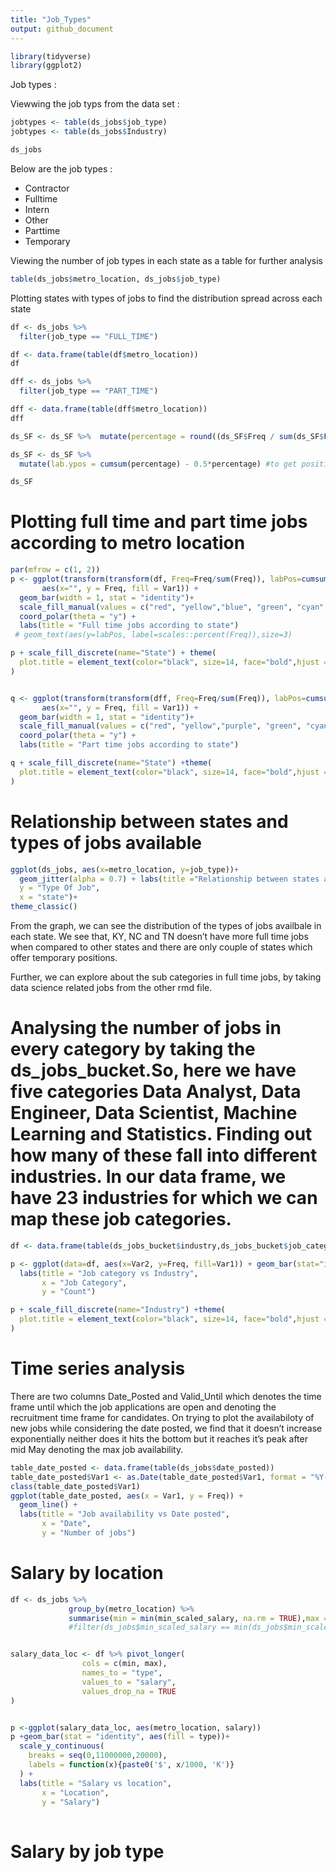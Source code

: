 ```yaml
---
title: "Job_Types"
output: github_document
---
```

```r
library(tidyverse)
library(ggplot2)
```
Job types :

Viewwing the job typs from the data set :

```r
jobtypes <- table(ds_jobs$job_type)
jobtypes <- table(ds_jobs$Industry)

ds_jobs
```

Below are the job types :

* Contractor
* Fulltime
* Intern
* Other
* Parttime
* Temporary



Viewing the number of job types in each state as a table for further analysis

```r
table(ds_jobs$metro_location, ds_jobs$job_type)
```



Plotting states with types of jobs to find the distribution spread across each state

```r
df <- ds_jobs %>%
  filter(job_type == "FULL_TIME")

df <- data.frame(table(df$metro_location)) 
df
```


```r
dff <- ds_jobs %>%
  filter(job_type == "PART_TIME")

dff <- data.frame(table(dff$metro_location)) 
dff
```

```r
ds_SF <- ds_SF %>%  mutate(percentage = round((ds_SF$Freq / sum(ds_SF$Freq)) * 100))

ds_SF <- ds_SF %>%
  mutate(lab.ypos = cumsum(percentage) - 0.5*percentage) #to get position to print percentage

ds_SF

```


# Plotting full time and part time jobs according to metro location

```r
par(mfrow = c(1, 2))
p <- ggplot(transform(transform(df, Freq=Freq/sum(Freq)), labPos=cumsum(Freq)-Freq/2), 
       aes(x="", y = Freq, fill = Var1)) +
  geom_bar(width = 1, stat = "identity")+
  scale_fill_manual(values = c("red", "yellow","blue", "green", "cyan", "grey","orange")) +
  coord_polar(theta = "y") +
  labs(title = "Full time jobs according to state")
 # geom_text(aes(y=labPos, label=scales::percent(Freq)),size=3)

p + scale_fill_discrete(name="State") + theme(
  plot.title = element_text(color="black", size=14, face="bold",hjust = 0.5)
)


q <- ggplot(transform(transform(dff, Freq=Freq/sum(Freq)), labPos=cumsum(Freq)-Freq/2), 
       aes(x="", y = Freq, fill = Var1)) +
  geom_bar(width = 1, stat = "identity")+
  scale_fill_manual(values = c("red", "yellow","purple", "green", "cyan", "grey","orange")) +
  coord_polar(theta = "y") +
  labs(title = "Part time jobs according to state")

q + scale_fill_discrete(name="State") +theme(
  plot.title = element_text(color="black", size=14, face="bold",hjust = 0.5)
)
```


# Relationship between states and types of jobs available

```r
ggplot(ds_jobs, aes(x=metro_location, y=job_type))+
  geom_jitter(alpha = 0.7) + labs(title ="Relationship between states and types of jobs available",
  y = "Type Of Job", 
  x = "state")+
theme_classic()
```


From the graph, we can see the distribution of the types of jobs availbale in each state. We see that, KY, NC and TN doesn't have more full time jobs when compared to other states and there are only couple of states which offer temporary positions. 


Further, we can explore about the sub categories in full time jobs, by taking data science related jobs from the other rmd file.

# Analysing the number of jobs in every category by taking the ds_jobs_bucket.So, here we have five categories Data Analyst, Data Engineer, Data Scientist, Machine Learning and Statistics. Finding out how many of these fall into different industries. In our data frame, we have 23 industries for which we can map these job categories.

```R
df <- data.frame(table(ds_jobs_bucket$industry,ds_jobs_bucket$job_category))

p <- ggplot(data=df, aes(x=Var2, y=Freq, fill=Var1)) + geom_bar(stat="identity") +
  labs(title = "Job category vs Industry",
       x = "Job Category",
       y = "Count")

p + scale_fill_discrete(name="Industry") +theme(
  plot.title = element_text(color="black", size=14, face="bold",hjust = 0.5)
)
```


# Time series analysis

There are two columns Date_Posted and Valid_Until which denotes the time frame until which the job applications are open and denoting the recruitment time frame for candidates. On trying to plot the availabiloty of new jobs while considering the date posted, we find that it doesn't increase exponentially neither does it hits the bottom but it reaches it's peak after mid May denoting the max job availability.


```R
table_date_posted <- data.frame(table(ds_jobs$date_posted))
table_date_posted$Var1 <- as.Date(table_date_posted$Var1, format = "%Y-%m-%d") 
class(table_date_posted$Var1)
ggplot(table_date_posted, aes(x = Var1, y = Freq)) +
  geom_line() +
  labs(title = "Job availability vs Date posted",
       x = "Date",
       y = "Number of jobs")

```


# Salary by location


```R

df <- ds_jobs %>%
             group_by(metro_location) %>%
             summarise(min = min(min_scaled_salary, na.rm = TRUE),max = max(max_scaled_salary, na.rm = TRUE))
             #filter(ds_jobs$min_scaled_salary == min(ds_jobs$min_scaled_salary))


salary_data_loc <- df %>% pivot_longer(
                cols = c(min, max),
                names_to = "type",
                values_to = "salary",
                values_drop_na = TRUE
)


p <-ggplot(salary_data_loc, aes(metro_location, salary))
p +geom_bar(stat = "identity", aes(fill = type))+
  scale_y_continuous(
    breaks = seq(0,11000000,20000),
    labels = function(x){paste0('$', x/1000, 'K')}
  ) +
  labs(title = "Salary vs location",
       x = "Location",
       y = "Salary") 
  
```


# Salary by job type
